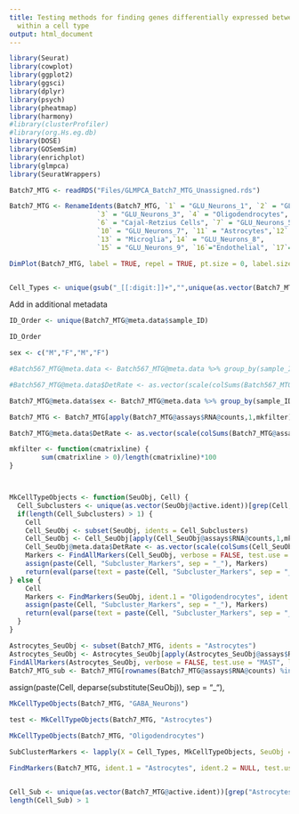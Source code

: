 ```yaml
---
title: Testing methods for finding genes differentially expressed between clusters
  within a cell type
output: html_document
---
```





```R
library(Seurat)
library(cowplot)
library(ggplot2)
library(ggsci)
library(dplyr)
library(psych)
library(pheatmap)
library(harmony)
#library(clusterProfiler)
#library(org.Hs.eg.db)
library(DOSE)
library(GOSemSim)
library(enrichplot)
library(glmpca)
library(SeuratWrappers)
```






```R

Batch7_MTG <- readRDS("Files/GLMPCA_Batch7_MTG_Unassigned.rds")

```


```r
Batch7_MTG <- RenameIdents(Batch7_MTG, `1` = "GLU_Neurons_1", `2` = "GLU_Neurons_2",
                      `3` = "GLU_Neurons_3", `4` = "Oligodendrocytes", `5` = "GLU_Neurons_4",
                      `6` = "Cajal-Retzius Cells", `7` = "GLU_Neurons_5", `8` = "GLU_Neurons_6",`9` = "GABA_Neurons_1",
                      `10` = "GLU_Neurons_7", `11` = "Astrocytes",`12` = "GABA_Neurons_2",
                      `13` = "Microglia",`14` = "GLU_Neurons_8",
                      `15` = "GLU_Neurons_9", `16`="Endothelial", `17`="GABA_Neurons_3", `18`="GLU_Neurons_10", `19`="OPCs",  `20`="GLU_Neurons_11", `21` = "GLU_Neurons_12", `22` = "GABA_Neurons_4")
```


```R
DimPlot(Batch7_MTG, label = TRUE, repel = TRUE, pt.size = 0, label.size = 2)



```



```R

Cell_Types <- unique(gsub("_[[:digit:]]+","",unique(as.vector(Batch7_MTG@active.ident))))

```


Add in additional metadata 

```R
ID_Order <- unique(Batch7_MTG@meta.data$sample_ID)

ID_Order

sex <- c("M","F","M","F")

#Batch567_MTG@meta.data <- Batch567_MTG@meta.data %>% group_by(sample_ID) %>% mutate(sex = rep(sex[match(unique(sample_ID), ID_Order)], length(sample_ID)))

#Batch567_MTG@meta.data$DetRate <- as.vector(scale(colSums(Batch567_MTG@assays$RNA@counts)))

Batch7_MTG@meta.data$sex <- Batch7_MTG@meta.data %>% group_by(sample_ID) %>% mutate(Sex = rep(sex[match(unique(sample_ID), ID_Order)], length(sample_ID))) %>% .$Sex

Batch7_MTG <- Batch7_MTG[apply(Batch7_MTG@assays$RNA@counts,1,mkfilter) >= 20,]

Batch7_MTG@meta.data$DetRate <- as.vector(scale(colSums(Batch7_MTG@assays$RNA@counts > 0)))
```


```R

mkfilter <- function(cmatrixline) {
        sum(cmatrixline > 0)/length(cmatrixline)*100
} 



MkCellTypeObjects <- function(SeuObj, Cell) {
  Cell_Subclusters <- unique(as.vector(SeuObj@active.ident))[grep(Cell, unique(as.vector(SeuObj@active.ident)))]
  if(length(Cell_Subclusters) > 1) {
    Cell
    Cell_SeuObj <- subset(SeuObj, idents = Cell_Subclusters)
    Cell_SeuObj <- Cell_SeuObj[apply(Cell_SeuObj@assays$RNA@counts,1,mkfilter) >= 20,]
    Cell_SeuObj@meta.data$DetRate <- as.vector(scale(colSums(Cell_SeuObj@assays$RNA@counts > 0)))
    Markers <- FindAllMarkers(Cell_SeuObj, verbose = FALSE, test.use = "MAST", latent.vars = c("sex","DetRate"))
    assign(paste(Cell, "Subcluster_Markers", sep = "_"), Markers)
    return(eval(parse(text = paste(Cell, "Subcluster_Markers", sep = "_"))))
} else {
    Cell
    Markers <- FindMarkers(SeuObj, ident.1 = "Oligodendrocytes", ident.2 = NULL, test.use = "MAST", latent.vars = c("sex","DetRate"))
    assign(paste(Cell, "Subcluster_Markers", sep = "_"), Markers)
    return(eval(parse(text = paste(Cell, "Subcluster_Markers", sep = "_"))))
  }
}


```


```R
Astrocytes_SeuObj <- subset(Batch7_MTG, idents = "Astrocytes")
Astrocytes_SeuObj <- Astrocytes_SeuObj[apply(Astrocytes_SeuObj@assays$RNA@counts,1,mkfilter) >= 10,]
FindAllMarkers(Astrocytes_SeuObj, verbose = FALSE, test.use = "MAST", latent.vars = c("sex","DetRate"))
Batch7_MTG_sub <- Batch7_MTG[rownames(Batch7_MTG@assays$RNA@counts) %in% rownames(Astrocytes_SeuObj@assays$RNA@counts),]

```

assign(paste(Cell, deparse(substitute(SeuObj)), sep = "_"),

```R
MkCellTypeObjects(Batch7_MTG, "GABA_Neurons")

test <- MkCellTypeObjects(Batch7_MTG, "Astrocytes")

MkCellTypeObjects(Batch7_MTG, "Oligodendrocytes")

SubClusterMarkers <- lapply(X = Cell_Types, MkCellTypeObjects, SeuObj = Batch7_MTG)

```


```R
FindMarkers(Batch7_MTG, ident.1 = "Astrocytes", ident.2 = NULL, test.use = "MAST", latent.vars = c("sex","DetRate"))


Cell_Sub <- unique(as.vector(Batch7_MTG@active.ident))[grep("Astrocytes", unique(as.vector(Batch7_MTG@active.ident)))]
length(Cell_Sub) > 1


```









